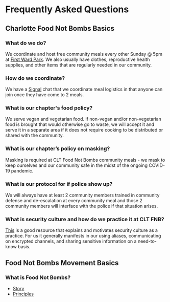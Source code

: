 # Frequently Asked Questions

## Charlotte Food Not Bombs Basics

### What do we do?

We coordinate and host free community meals every other Sunday @ 5pm at [First Ward Park](https://g.co/kgs/RmdVfuQ). We also usually have clothes, reproductive health supplies, and other items that are regularly needed in our community.

### How do we coordinate?

We have a [Signal](https://signal.org/) chat that we coordinate meal logistics in that anyone can join once they have come to 2 meals.

### What is our chapter's food policy?

We serve vegan and vegetarian food. If non-vegan and/or non-vegetarian food is brought that would otherwise go to waste, we will accept it and serve it in a separate area if it does not require cooking to be distributed or shared with the community.

### What is our chapter’s policy on masking?

Masking is required at CLT Food Not Bombs community meals - we mask to keep ourselves and our community safe in the midst of the ongoing COVID-19 pandemic.

### What is our protocol for if police show up?

We will always have at least 2 community members trained in community defense and de-escalation at every community meal and those 2 community members will interface with the police if that situation arises.

### What is security culture and how do we practice it at CLT FNB?

[This](https://crimethinc.com/2009/06/25/towards-a-collective-security-culture) is a good resource that explains and motivates security culture as a practice. For us it generally manifests in our using aliases, communicating on encrypted channels, and sharing sensitive information on a need-to-know basis.

## Food Not Bombs Movement Basics

### What is Food Not Bombs?

- [Story](https://www.foodnotbombs.net/story.html)
- [Principles](https://www.foodnotbombs.net/principles.html)
